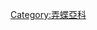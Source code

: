 {{noteTA
| 1=zh-cn:谷弄蝶属; zh-hk:穀弄蝶屬; zh-tw:谷弄蝶屬; zh-sg:谷弄蝶属;
}}{{Catmore}}
{{Commonscat|Pelopidas}}

[[Category:弄蝶亞科|Category:弄蝶亞科]]